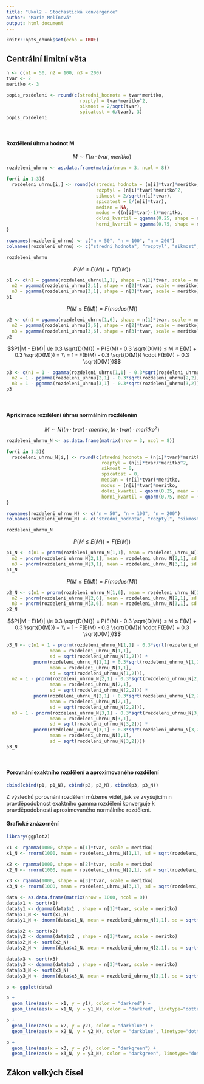 ```yaml
---
title: "Ukol2 - Stochastická konvergence"
author: "Marie Melínová"
output: html_document
---
```


```r
knitr::opts_chunk$set(echo = TRUE)
```

## Centrální limitní věta

```r
n <- c(n1 = 50, n2 = 100, n3 = 200)
tvar <- 2
meritko <- 3

popis_rozdeleni <- round(c(stredni_hodnota = tvar*meritko, 
                           rozptyl = tvar*meritko^2, 
                           sikmost = 2/sqrt(tvar),
                           spicatost = 6/tvar), 3)
popis_rozdeleni
```
<br />

#### Rozdělení úhrnu hodnot M

$$ M \sim \Gamma(n \cdot tvar, meritko)$$
```r
rozdeleni_uhrnu <- as.data.frame(matrix(nrow = 3, ncol = 8))

for(i in 1:3){
  rozdeleni_uhrnu[i,] <- round(c(stredni_hodnota = (n[i]*tvar)*meritko, 
                                 rozptyl = (n[i]*tvar)*meritko^2, 
                                 sikmost = 2/sqrt(n[i]*tvar),
                                 spicatost = 6/(n[i]*tvar),
                                 median = NA,
                                 modus = ((n[i]*tvar)-1)*meritko,
                                 dolni_kvartil = qgamma(0.25, shape = n[i]*tvar),
                                 horni_kvartil = qgamma(0.75, shape = n[i]*tvar)), 3)
}

rownames(rozdeleni_uhrnu) <- c("n = 50", "n = 100", "n = 200")
colnames(rozdeleni_uhrnu) <- c("stredni_hodnota", "rozptyl", "sikmost", "spicatost", "median", "modus", "dolni_kvartil", "horni_kvartil")

rozdeleni_uhrnu
```

$$P(M \le E(M)) = F(E(M))$$

```r
p1 <- c(n1 = pgamma(rozdeleni_uhrnu[1,1], shape = n[1]*tvar, scale = meritko),
  n2 = pgamma(rozdeleni_uhrnu[2,1], shape = n[2]*tvar, scale = meritko),
  n3 = pgamma(rozdeleni_uhrnu[3,1], shape = n[3]*tvar, scale = meritko))
p1
```

$$P(M \le E(M)) = F(modus(M))$$
```r
p2 <- c(n1 = pgamma(rozdeleni_uhrnu[1,6], shape = n[1]*tvar, scale = meritko),
  n2 = pgamma(rozdeleni_uhrnu[2,6], shape = n[2]*tvar, scale = meritko),
  n3 = pgamma(rozdeleni_uhrnu[3,6], shape = n[3]*tvar, scale = meritko))
p2
```

$$P(|M - E(M)| \le 0.3 \sqrt{D(M)}) = P(E(M) - 0.3 \sqrt{D(M)} ≤ M ≤ E(M) + 0.3 \sqrt{D(M)}) = \\ 
= 1 - F(E(M) - 0.3 \sqrt{D(M)}) \cdot F(E(M) + 0.3 \sqrt{D(M)})$$

```r
p3 <- c(n1 = 1 - pgamma(rozdeleni_uhrnu[1,1] - 0.3*sqrt(rozdeleni_uhrnu[1,2]), shape = n[1]*tvar, scale = meritko) * pgamma(rozdeleni_uhrnu[1,1] + 0.3*sqrt(rozdeleni_uhrnu[1,2]), shape = n[1]*tvar, scale = meritko),
  n2 = 1 - pgamma(rozdeleni_uhrnu[2,1] - 0.3*sqrt(rozdeleni_uhrnu[2,2]), shape = n[2]*tvar, scale = meritko) * pgamma(rozdeleni_uhrnu[2,1] + 0.3*sqrt(rozdeleni_uhrnu[2,2]), shape = n[2]*tvar, scale = meritko),
  n3 = 1 - pgamma(rozdeleni_uhrnu[3,1] - 0.3*sqrt(rozdeleni_uhrnu[3,2]), shape = n[3]*tvar, scale = meritko) * pgamma(rozdeleni_uhrnu[3,1] + 0.3*sqrt(rozdeleni_uhrnu[3,2]), shape = n[3]*tvar, scale = meritko))
p3
```
<br />

#### Apriximace rozdělení úhrnu normálním rozdělením

$$ M \sim N((n \cdot tvar) \cdot meritko, (n \cdot tvar) \cdot meritko ^ 2) $$
```r
rozdeleni_uhrnu_N <- as.data.frame(matrix(nrow = 3, ncol = 8))

for(i in 1:3){
  rozdeleni_uhrnu_N[i,] <- round(c(stredni_hodnota = (n[i]*tvar)*meritko, 
                                   rozptyl = (n[i]*tvar)*meritko^2, 
                                   sikmost = 0,
                                   spicatost = 0,
                                   median = (n[i]*tvar)*meritko,
                                   modus = (n[i]*tvar)*meritko,
                                   dolni_kvartil = qnorm(0.25, mean = (n[i]*tvar), sd = sqrt((n[i]*tvar)*meritko^2)),
                                   horni_kvartil = qnorm(0.75, mean = (n[i]*tvar), sd = sqrt((n[i]*tvar)*meritko^2))), 3)
}

rownames(rozdeleni_uhrnu_N) <- c("n = 50", "n = 100", "n = 200")
colnames(rozdeleni_uhrnu_N) <- c("stredni_hodnota", "rozptyl", "sikmost", "spicatost", "median", "modus", "dolni_kvartil", "horni_kvartil")

rozdeleni_uhrnu_N

```


$$P(M \le E(M)) = F(E(M))$$

```r
p1_N <- c(n1 = pnorm(rozdeleni_uhrnu_N[1,1], mean = rozdeleni_uhrnu_N[1,1], sd = sqrt(rozdeleni_uhrnu_N[1,2])),
  n2 = pnorm(rozdeleni_uhrnu_N[2,1], mean = rozdeleni_uhrnu_N[2,1], sd = sqrt(rozdeleni_uhrnu_N[2,2])),
  n3 = pnorm(rozdeleni_uhrnu_N[3,1], mean = rozdeleni_uhrnu_N[3,1], sd = sqrt(rozdeleni_uhrnu_N[3,2])))
p1_N
```

$$P(M \le E(M)) = F(modus(M))$$
```r
p2_N <- c(n1 = pnorm(rozdeleni_uhrnu_N[1,6], mean = rozdeleni_uhrnu_N[1,1], sd = sqrt(rozdeleni_uhrnu_N[1,2])),
  n2 = pnorm(rozdeleni_uhrnu_N[2,6], mean = rozdeleni_uhrnu_N[2,1], sd = sqrt(rozdeleni_uhrnu_N[2,2])),
  n3 = pnorm(rozdeleni_uhrnu_N[3,6], mean = rozdeleni_uhrnu_N[3,1], sd = sqrt(rozdeleni_uhrnu_N[3,2])))
p2_N
```

$$P(|M - E(M)| \le 0.3 \sqrt{D(M)}) = P(E(M) - 0.3 \sqrt{D(M)} ≤ M ≤ E(M) + 0.3 \sqrt{D(M)}) = \\ 
= 1 - F(E(M) - 0.3 \sqrt{D(M)}) \cdot F(E(M) + 0.3 \sqrt{D(M)})$$

```r
p3_N <- c(n1 = 1 - pnorm(rozdeleni_uhrnu_N[1,1] - 0.3*sqrt(rozdeleni_uhrnu_N[1,2]), 
                mean = rozdeleni_uhrnu_N[1,1],
                sd = sqrt(rozdeleni_uhrnu_N[1,2])) *
          pnorm(rozdeleni_uhrnu_N[1,1] + 0.3*sqrt(rozdeleni_uhrnu_N[1,2]), 
                mean = rozdeleni_uhrnu_N[1,1],
                sd = sqrt(rozdeleni_uhrnu_N[1,2])),
  n2 = 1 - pnorm(rozdeleni_uhrnu_N[2,1] - 0.3*sqrt(rozdeleni_uhrnu_N[2,2]), 
                mean = rozdeleni_uhrnu_N[2,1],
                sd = sqrt(rozdeleni_uhrnu_N[2,2])) *
          pnorm(rozdeleni_uhrnu_N[2,1] + 0.3*sqrt(rozdeleni_uhrnu_N[2,2]), 
                mean = rozdeleni_uhrnu_N[2,1],
                sd = sqrt(rozdeleni_uhrnu_N[2,2])),
  n3 = 1 - pnorm(rozdeleni_uhrnu_N[3,1] - 0.3*sqrt(rozdeleni_uhrnu_N[3,2]), 
                mean = rozdeleni_uhrnu_N[3,1],
                sd = sqrt(rozdeleni_uhrnu_N[3,2])) *
          pnorm(rozdeleni_uhrnu_N[3,1] + 0.3*sqrt(rozdeleni_uhrnu_N[3,2]), 
                mean = rozdeleni_uhrnu_N[3,1],
                sd = sqrt(rozdeleni_uhrnu_N[3,2])))
p3_N
```
<br />

#### Porovnání exaktního rozdělení a aproximovaného rozdělení

```r
cbind(cbind(p1, p1_N), cbind(p2, p2_N), cbind(p3, p3_N))
```

Z výsledků porovnání rozdělení můžeme vidět, jak se zvyšujícím n pravděpodobnost exaktního gamma rozdělení konverguje k pravděpodobnosti aproximovaného normálního rozdělení.

#### Grafické znázornění

```r
library(ggplot2)

x1 <- rgamma(1000, shape = n[1]*tvar, scale = meritko)
x1_N <- rnorm(1000, mean = rozdeleni_uhrnu_N[1,1], sd = sqrt(rozdeleni_uhrnu_N[1,2]))

x2 <- rgamma(1000, shape = n[2]*tvar, scale = meritko)
x2_N <- rnorm(1000, mean = rozdeleni_uhrnu_N[2,1], sd = sqrt(rozdeleni_uhrnu_N[2,2]))

x3 <- rgamma(1000, shape = n[3]*tvar, scale = meritko)
x3_N <- rnorm(1000, mean = rozdeleni_uhrnu_N[3,1], sd = sqrt(rozdeleni_uhrnu_N[3,2]))

data <- as.data.frame(matrix(nrow = 1000, ncol = 0)) 
data$x1 <- sort(x1)
data$y1 <- dgamma(data$x1 , shape = n[1]*tvar, scale = meritko)
data$x1_N <- sort(x1_N)
data$y1_N <- dnorm(data$x1_N, mean = rozdeleni_uhrnu_N[1,1], sd = sqrt(rozdeleni_uhrnu_N[1,2]))

data$x2 <- sort(x2)
data$y2 <- dgamma(data$x2 , shape = n[2]*tvar, scale = meritko)
data$x2_N <- sort(x2_N)
data$y2_N <- dnorm(data$x2_N, mean = rozdeleni_uhrnu_N[2,1], sd = sqrt(rozdeleni_uhrnu_N[2,2]))

data$x3 <- sort(x3)
data$y3 <- dgamma(data$x3 , shape = n[3]*tvar, scale = meritko)
data$x3_N <- sort(x3_N)
data$y3_N <- dnorm(data$x3_N, mean = rozdeleni_uhrnu_N[3,1], sd = sqrt(rozdeleni_uhrnu_N[3,2]))

p <- ggplot(data)

p + 
  geom_line(aes(x = x1, y = y1), color = "darkred") +
  geom_line(aes(x = x1_N, y = y1_N), color = "darkred", linetype="dotted")

p + 
  geom_line(aes(x = x2, y = y2), color = "darkblue") +
  geom_line(aes(x = x2_N, y = y2_N), color = "darkblue", linetype="dotted")

p + 
  geom_line(aes(x = x3, y = y3), color = "darkgreen") +
  geom_line(aes(x = x3_N, y = y3_N), color = "darkgreen", linetype="dotted")

```


## Zákon velkých čísel





